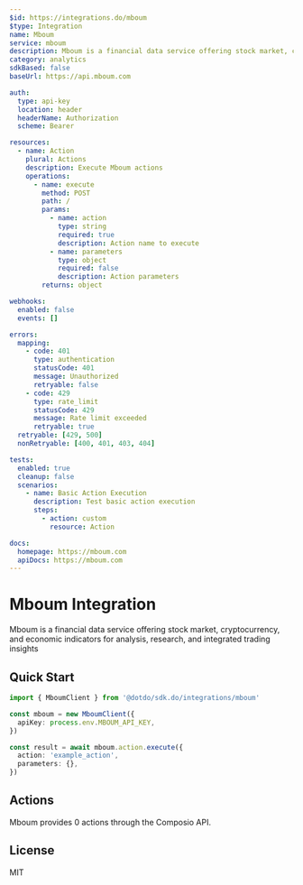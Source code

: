 ```yaml
---
$id: https://integrations.do/mboum
$type: Integration
name: Mboum
service: mboum
description: Mboum is a financial data service offering stock market, cryptocurrency, and economic indicators for analysis, research, and integrated trading insights
category: analytics
sdkBased: false
baseUrl: https://api.mboum.com

auth:
  type: api-key
  location: header
  headerName: Authorization
  scheme: Bearer

resources:
  - name: Action
    plural: Actions
    description: Execute Mboum actions
    operations:
      - name: execute
        method: POST
        path: /
        params:
          - name: action
            type: string
            required: true
            description: Action name to execute
          - name: parameters
            type: object
            required: false
            description: Action parameters
        returns: object

webhooks:
  enabled: false
  events: []

errors:
  mapping:
    - code: 401
      type: authentication
      statusCode: 401
      message: Unauthorized
      retryable: false
    - code: 429
      type: rate_limit
      statusCode: 429
      message: Rate limit exceeded
      retryable: true
  retryable: [429, 500]
  nonRetryable: [400, 401, 403, 404]

tests:
  enabled: true
  cleanup: false
  scenarios:
    - name: Basic Action Execution
      description: Test basic action execution
      steps:
        - action: custom
          resource: Action

docs:
  homepage: https://mboum.com
  apiDocs: https://mboum.com
---
```


# Mboum Integration

Mboum is a financial data service offering stock market, cryptocurrency, and economic indicators for analysis, research, and integrated trading insights

## Quick Start

```typescript
import { MboumClient } from '@dotdo/sdk.do/integrations/mboum'

const mboum = new MboumClient({
  apiKey: process.env.MBOUM_API_KEY,
})

const result = await mboum.action.execute({
  action: 'example_action',
  parameters: {},
})
```

## Actions

Mboum provides 0 actions through the Composio API.

## License

MIT
